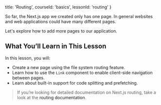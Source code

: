 
  title: 'Routing',
  courseId: 'basics',
  lessonId: 'routing'
}

So far, the Next.js app we created only has one page. In general websites and web applications could have many different pages.

Let's explore how to add more pages to our application.

## What You’ll Learn in This Lesson

In this lesson, you will:

- Create a new page using the file system routing feature.
- Learn how to use the `Link` component to enable client-side navigation between pages.
- Learn about built-in support for code splitting and prefetching.

> If you’re looking for detailed documentation on Next.js routing, take a look at the <Link href="/docs/[[...slug]]" as="/docs/routing/introduction"><a>routing documentation</a></Link>.

